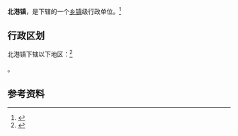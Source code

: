 {{中国乡级行政区|42/12/22/107/000}}

'''北港镇'''，是{{PRC admin/fullname|42/12/22/107/000|3}}下辖的一个[[乡镇|乡镇]]级行政单位。<ref>{{PRC admin/ref sgc|{{PRC admin/parent|42/12/22/107/000}}}}</ref>

== 行政区划 ==

北港镇下辖以下地区：<ref>{{PRC admin/ref sgc|42/12/22/107/000}}</ref>

{{PRC admin/children|42/12/22/107/000}}。

== 参考资料 ==

{{reflist}}

{{行政区划小作品}}
{{PRC admin/navcat|42/12/22/107/000}}